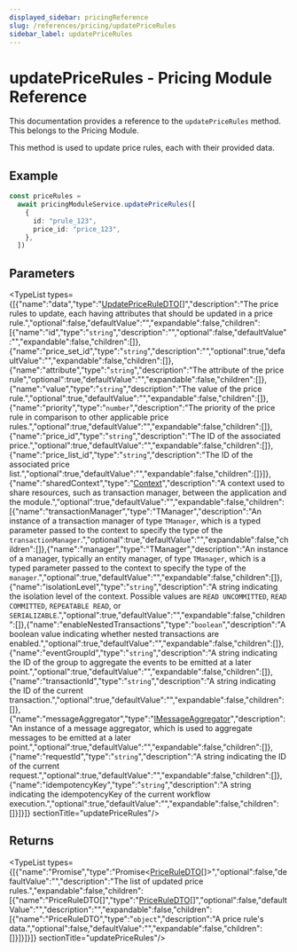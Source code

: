 ```yaml
---
displayed_sidebar: pricingReference
slug: /references/pricing/updatePriceRules
sidebar_label: updatePriceRules
---
```



# updatePriceRules - Pricing Module Reference

This documentation provides a reference to the `updatePriceRules` method. This belongs to the Pricing Module.

This method is used to update price rules, each with their provided data.

## Example

```ts
const priceRules =
  await pricingModuleService.updatePriceRules([
    {
      id: "prule_123",
      price_id: "price_123",
    },
  ])
```

## Parameters

<TypeList types={[{"name":"data","type":"[UpdatePriceRuleDTO](../../../interfaces/pricing.UpdatePriceRuleDTO/page.mdx)[]","description":"The price rules to update, each having attributes that should be updated in a price rule.","optional":false,"defaultValue":"","expandable":false,"children":[{"name":"id","type":"`string`","description":"","optional":false,"defaultValue":"","expandable":false,"children":[]},{"name":"price_set_id","type":"`string`","description":"","optional":true,"defaultValue":"","expandable":false,"children":[]},{"name":"attribute","type":"`string`","description":"The attribute of the price rule","optional":true,"defaultValue":"","expandable":false,"children":[]},{"name":"value","type":"`string`","description":"The value of the price rule.","optional":true,"defaultValue":"","expandable":false,"children":[]},{"name":"priority","type":"`number`","description":"The priority of the price rule in comparison to other applicable price rules.","optional":true,"defaultValue":"","expandable":false,"children":[]},{"name":"price_id","type":"`string`","description":"The ID of the associated price.","optional":true,"defaultValue":"","expandable":false,"children":[]},{"name":"price_list_id","type":"`string`","description":"The ID of the associated price list.","optional":true,"defaultValue":"","expandable":false,"children":[]}]},{"name":"sharedContext","type":"[Context](../../../interfaces/pricing.Context/page.mdx)","description":"A context used to share resources, such as transaction manager, between the application and the module.","optional":true,"defaultValue":"","expandable":false,"children":[{"name":"transactionManager","type":"TManager","description":"An instance of a transaction manager of type `TManager`, which is a typed parameter passed to the context to specify the type of the `transactionManager`.","optional":true,"defaultValue":"","expandable":false,"children":[]},{"name":"manager","type":"TManager","description":"An instance of a manager, typically an entity manager, of type `TManager`, which is a typed parameter passed to the context to specify the type of the `manager`.","optional":true,"defaultValue":"","expandable":false,"children":[]},{"name":"isolationLevel","type":"`string`","description":"A string indicating the isolation level of the context. Possible values are `READ UNCOMMITTED`, `READ COMMITTED`, `REPEATABLE READ`, or `SERIALIZABLE`.","optional":true,"defaultValue":"","expandable":false,"children":[]},{"name":"enableNestedTransactions","type":"`boolean`","description":"A boolean value indicating whether nested transactions are enabled.","optional":true,"defaultValue":"","expandable":false,"children":[]},{"name":"eventGroupId","type":"`string`","description":"A string indicating the ID of the group to aggregate the events to be emitted at a later point.","optional":true,"defaultValue":"","expandable":false,"children":[]},{"name":"transactionId","type":"`string`","description":"A string indicating the ID of the current transaction.","optional":true,"defaultValue":"","expandable":false,"children":[]},{"name":"messageAggregator","type":"[IMessageAggregator](../../../interfaces/pricing.IMessageAggregator/page.mdx)","description":"An instance of a message aggregator, which is used to aggregate messages to be emitted at a later point.","optional":true,"defaultValue":"","expandable":false,"children":[]},{"name":"requestId","type":"`string`","description":"A string indicating the ID of the current request.","optional":true,"defaultValue":"","expandable":false,"children":[]},{"name":"idempotencyKey","type":"`string`","description":"A string indicating the idempotencyKey of the current workflow execution.","optional":true,"defaultValue":"","expandable":false,"children":[]}]}]}  sectionTitle="updatePriceRules"/>

## Returns

<TypeList types={[{"name":"Promise","type":"Promise&#60;[PriceRuleDTO](../../../interfaces/pricing.PriceRuleDTO/page.mdx)[]&#62;","optional":false,"defaultValue":"","description":"The list of updated price rules.","expandable":false,"children":[{"name":"PriceRuleDTO[]","type":"[PriceRuleDTO](../../../interfaces/pricing.PriceRuleDTO/page.mdx)[]","optional":false,"defaultValue":"","description":"","expandable":false,"children":[{"name":"PriceRuleDTO","type":"`object`","description":"A price rule's data.","optional":false,"defaultValue":"","expandable":false,"children":[]}]}]}]}  sectionTitle="updatePriceRules"/>

